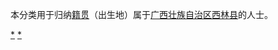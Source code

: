 {{Catnav|頁面分類|各種主題的頁面分類|依中国各省来作的分类|各地中国人|广西人|百色人}}
{{Catnav|頁面分類|人物|各國人物|中国人|各地中国人|广西人|百色人}}

本分类用于归纳[[籍贯|籍贯]]（出生地）属于[[广西壮族自治区|广西壮族自治区]][[西林县|西林县]]的人士。


[[Category:百色人|*]]
[[Category:西林县|*]]